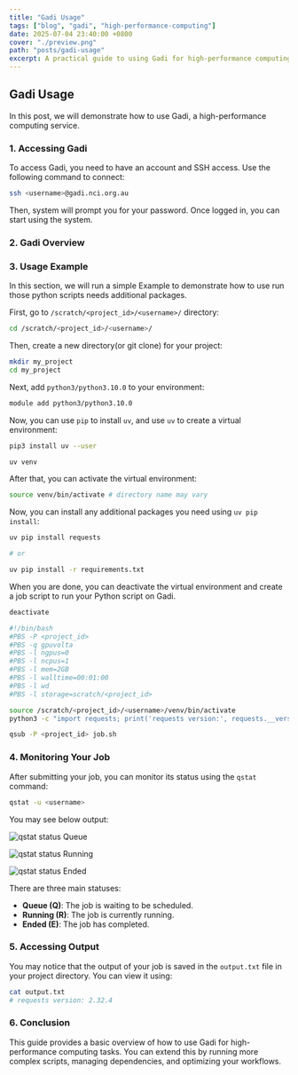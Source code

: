 ```yaml
---
title: "Gadi Usage"
tags: ["blog", "gadi", "high-performance-computing"]
date: 2025-07-04 23:40:00 +0800
cover: "./preview.png"
path: "posts/gadi-usage"
excerpt: A practical guide to using Gadi for high-performance computing tasks.
---
```


## Gadi Usage

In this post, we will demonstrate how to use Gadi, a high-performance computing service.

### 1. Accessing Gadi

To access Gadi, you need to have an account and SSH access. Use the following command to connect:

```bash
ssh <username>@gadi.nci.org.au
```

Then, system will prompt you for your password. Once logged in, you can start using the system.

### 2. Gadi Overview

### 3. Usage Example

In this section, we will run a simple Example to demonstrate how to use run those python scripts needs additional packages.

First, go to `/scratch/<project_id>/<username>/` directory:

```bash
cd /scratch/<project_id>/<username>/
```

Then, create a new directory(or git clone) for your project:

```bash
mkdir my_project
cd my_project
```

Next, add `python3/python3.10.0` to your environment:

```bash
module add python3/python3.10.0
```

Now, you can use `pip` to install `uv`, and use `uv` to create a virtual environment:

```bash
pip3 install uv --user
```

```bash
uv venv
```

After that, you can activate the virtual environment:

```bash
source venv/bin/activate # directory name may vary
```

Now, you can install any additional packages you need using `uv pip install`:

```bash
uv pip install requests

# or

uv pip install -r requirements.txt
```

When you are done, you can deactivate the virtual environment and create a job script to run your Python script on Gadi.

```bash
deactivate
```

```bash
#!/bin/bash
#PBS -P <project_id>
#PBS -q gpuvolta
#PBS -l ngpus=0
#PBS -l ncpus=1
#PBS -l mem=2GB
#PBS -l walltime=00:01:00
#PBS -l wd
#PBS -l storage=scratch/<project_id>

source /scratch/<project_id>/<username>/venv/bin/activate
python3 -c "import requests; print('requests version:', requests.__version__)" >> output.txt
```

```bash
qsub -P <project_id> job.sh
```

### 4. Monitoring Your Job

After submitting your job, you can monitor its status using the `qstat` command:

```bash
qstat -u <username>
```

You may see below output:

![qstat status Queue](./qstat_q.png)

![qstat status Running](./qstat_r.png)

![qstat status Ended](./qstat_e.png)

There are three main statuses:
- **Queue (Q)**: The job is waiting to be scheduled.
- **Running (R)**: The job is currently running.
- **Ended (E)**: The job has completed.

### 5. Accessing Output

You may notice that the output of your job is saved in the `output.txt` file in your project directory. You can view it using:

```bash
cat output.txt
# requests version: 2.32.4
```

### 6. Conclusion

This guide provides a basic overview of how to use Gadi for high-performance computing tasks. You can extend this by running more complex scripts, managing dependencies, and optimizing your workflows.